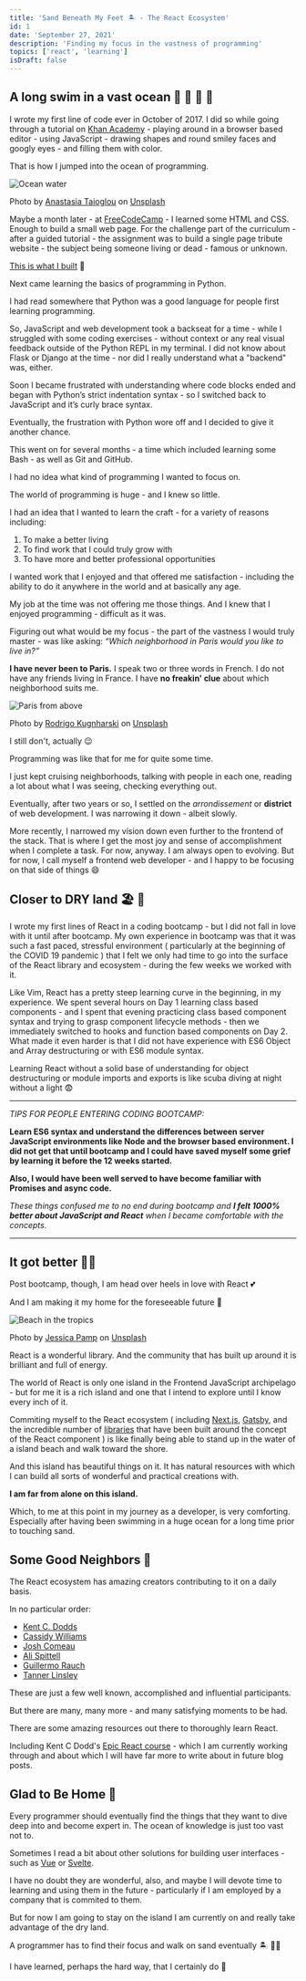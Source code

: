 ```yaml
---
title: 'Sand Beneath My Feet 🏝️ - The React Ecosystem'
id: 1
date: 'September 27, 2021'
description: 'Finding my focus in the vastness of programming'
topics: ['react', 'learning']
isDraft: false
---
```


## A long swim in a vast ocean 🌊 🐚 🦈 🦑

I wrote my first line of code ever in October of 2017. I did so while going through a tutorial on
[Khan Academy](https://www.khanacademy.org/) - playing around in a browser based editor - using
JavaScript - drawing shapes and round smiley faces and googly eyes - and filling them with color.

That is how I jumped into the ocean of programming.

<Image
  src='/images/sand-beneath-my-feet/anastasia-taioglou-unsplash.jpg'
  alt='Ocean water'
  height={500}
  width={900}
/>

Photo by
[Anastasia Taioglou](https://unsplash.com/@thenata?utm_source=unsplash&utm_medium=referral&utm_content=creditCopyText)
on
[Unsplash](https://unsplash.com/s/photos/ocean?utm_source=unsplash&utm_medium=referral&utm_content=creditCopyText)

Maybe a month later - at [FreeCodeCamp](https://www.freecodecamp.org/) - I learned some HTML and
CSS. Enough to build a small web page. For the challenge part of the curriculum - after a guided
tutorial - the assignment was to build a single page tribute website - the subject being someone
living or dead - famous or unknown.

[This is what I built](https://papadavis47.github.io/my_sandbox/) 🤭

Next came learning the basics of programming in Python.

I had read somewhere that Python was a good language for people first learning programming.

So, JavaScript and web development took a backseat for a time - while I struggled with some coding
exercises - without context or any real visual feedback outside of the Python REPL in my terminal. I
did not know about Flask or Django at the time - nor did I really understand what a "backend" was,
either.

Soon I became frustrated with understanding where code blocks ended and began with Python’s strict
indentation syntax - so I switched back to JavaScript and it’s curly brace syntax.

Eventually, the frustration with Python wore off and I decided to give it another chance.

This went on for several months - a time which included learning some Bash - as well as Git and
GitHub.

I had no idea what kind of programming I wanted to focus on.

The world of programming is huge - and I knew so little.

I had an idea that I wanted to learn the craft - for a variety of reasons including:

1. To make a better living
1. To find work that I could truly grow with
1. To have more and better professional opportunities

I wanted work that I enjoyed and that offered me satisfaction - including the ability to do it
anywhere in the world and at basically any age.

My job at the time was not offering me those things. And I knew that I enjoyed programming -
difficult as it was.

Figuring out what would be my focus - the part of the vastness I would truly master - was like
asking: _“Which neighborhood in Paris would you like to live in?”_

**I have never been to Paris.** I speak two or three words in French. I do not have any friends
living in France. I have **no freakin' clue** about which neighborhood suits me.

<Image
  src='/images/sand-beneath-my-feet/rodrigo-kugnharski-unsplash.jpg'
  alt='Paris from above'
  height={500}
  width={900}
/>

Photo by
[Rodrigo Kugnharski](https://unsplash.com/@kugnharski?utm_source=unsplash&utm_medium=referral&utm_content=creditCopyText)
on
[Unsplash](https://unsplash.com/s/photos/ocean?utm_source=unsplash&utm_medium=referral&utm_content=creditCopyText)

I still don't, actually 😉

Programming was like that for me for quite some time.

I just kept cruising neighborhoods, talking with people in each one, reading a lot about what I was
seeing, checking everything out.

Eventually, after two years or so, I settled on the _arrondissement_ or **district** of web
development. I was narrowing it down - albeit slowly.

More recently, I narrowed my vision down even further to the frontend of the stack. That is where I
get the most joy and sense of accomplishment when I complete a task. For now, anyway. I am always
open to evolving. But for now, I call myself a frontend web developer - and I happy to be focusing
on that side of things 😄

## Closer to DRY land 🏖 🙏

I wrote my first lines of React in a coding bootcamp - but I did not fall in love with it until
after bootcamp. My own experience in bootcamp was that it was such a fast paced, stressful
environment ( particularly at the beginning of the COVID 19 pandemic ) that I felt we only had time
to go into the surface of the React library and ecosystem - during the few weeks we worked with it.

Like Vim, React has a pretty steep learning curve in the beginning, in my experience. We spent
several hours on Day 1 learning class based components - and I spent that evening practicing class
based component syntax and trying to grasp component lifecycle methods - then we immediately
switched to hooks and function based components on Day 2. What made it even harder is that I did not
have experience with ES6 Object and Array destructuring or with ES6 module syntax.

Learning React without a solid base of understanding for object destructuring or module imports and
exports is like scuba diving at night without a light 😨

---

_TIPS FOR PEOPLE ENTERING CODING BOOTCAMP:_

**Learn ES6 syntax and understand the differences between server JavaScript environments like Node
and the browser based environment. I did not get that until bootcamp and I could have saved myself
some grief by learning it before the 12 weeks started.**

**Also, I would have been well served to have become familiar with Promises and async code.**

_These things confused me to no end during bootcamp and **I felt 1000% better about JavaScript and
React** when I became comfortable with the concepts._

---

## It got better 🤟🏼

Post bootcamp, though, I am head over heels in love with React 💕

And I am making it my home for the foreseeable future 🏡

<Image
  src='/images/sand-beneath-my-feet/jessica-pamp-unsplash.jpg'
  alt='Beach in the tropics'
  height={500}
  width={800}
/>

Photo by
[Jessica Pamp](https://unsplash.com/@yessijes?utm_source=unsplash&utm_medium=referral&utm_content=creditCopyText)
on
[Unsplash](https://unsplash.com/s/photos/beach?utm_source=unsplash&utm_medium=referral&utm_content=creditCopyText)

React is a wonderful library. And the community that has built up around it is brilliant and full of
energy.

The world of React is only one island in the Frontend JavaScript archipelago - but for me it is a
rich island and one that I intend to explore until I know every inch of it.

Commiting myself to the React ecosystem ( including [Next.js](https://nextjs.org),
[Gatsby](https://www.gatsbyjs.com/), and the incredible number of
[libraries](https://github.com/enaqx/awesome-react) that have been built around the concept of the
React component ) is like finally being able to stand up in the water of a island beach and walk
toward the shore.

And this island has beautiful things on it. It has natural resources with which I can build all
sorts of wonderful and practical creations with.

**I am far from alone on this island.**

Which, to me at this point in my journey as a developer, is very comforting. Especially after having
been swimming in a huge ocean for a long time prior to touching sand.

## Some Good Neighbors 🎉

The React ecosystem has amazing creators contributing to it on a daily basis.

In no particular order:

- [Kent C. Dodds](https://kentcdodds.com/)
- [Cassidy Williams](https://twitter.com/cassidoo)
- [Josh Comeau](https://www.joshwcomeau.com/)
- [Ali Spittell](https://welearncode.com/)
- [Guillermo Rauch](https://rauchg.com/)
- [Tanner Linsley](https://github.com/tannerlinsley)

These are just a few well known, accomplished and influential participants.

But there are many, many more - and many satisfying moments to be had.

There are some amazing resources out there to thoroughly learn React.

Including Kent C Dodd's [Epic React course](https://epicreact.dev) - which I am currently working
through and about which I will have far more to write about in future blog posts.

## Glad to Be Home 🙏

Every programmer should eventually find the things that they want to dive deep into and become
expert in. The ocean of knowledge is just too vast not to.

Sometimes I read a bit about other solutions for building user interfaces - such as
[Vue](https://vuejs.org/) or [Svelte](https://svelte.dev/).

I have no doubt they are wonderful, also, and maybe I will devote time to learning and using them in
the future - particularly if I am employed by a company that is commited to them.

But for now I am going to stay on the island I am currently on and really take advantage of the dry
land.

A programmer has to find their focus and walk on sand eventually 🏝️ 🚶🏼

I have learned, perhaps the hard way, that I certainly do 🙂

